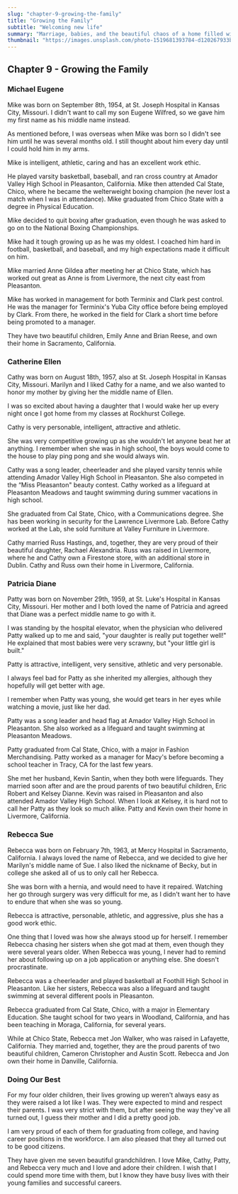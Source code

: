 ```yaml
---
slug: "chapter-9-growing-the-family"
title: "Growing the Family"
subtitle: "Welcoming new life"
summary: "Marriage, babies, and the beautiful chaos of a home filled with laughter, love, and late-night feedings."
thumbnail: "https://images.unsplash.com/photo-1519681393784-d120267933ba?auto=format&fit=crop&w=1200&h=675&q=80"
---
```


## Chapter 9 - Growing the Family

### Michael Eugene

Mike was born on September 8th, 1954, at St. Joseph Hospital in Kansas City,
Missouri. I didn't want to call my son Eugene Wilfred, so we gave him my first
name as his middle name instead.

As mentioned before, I was overseas when Mike was born so I didn't see him until
he was several months old. I still thought about him every day until I could
hold him in my arms.

Mike is intelligent, athletic, caring and has an excellent work ethic.

He played varsity basketball, baseball, and ran cross country at Amador Valley
High School in Pleasanton, California. Mike then attended Cal State, Chico,
where he became the welterweight boxing champion (he never lost a match when I
was in attendance). Mike graduated from Chico State with a degree in Physical
Education.

Mike decided to quit boxing after graduation, even though he was asked to go on
to the National Boxing Championships.

Mike had it tough growing up as he was my oldest. I coached him hard in
football, basketball, and baseball, and my high expectations made it difficult
on him.

Mike married Anne Gildea after meeting her at Chico State, which has worked out
great as Anne is from Livermore, the next city east from Pleasanton.

Mike has worked in management for both Terminix and Clark pest control. He was
the manager for Terminix's Yuba City office before being employed by Clark. From
there, he worked in the field for Clark a short time before being promoted to a
manager.

They have two beautiful children, Emily Anne and Brian Reese, and own their home
in Sacramento, California.

### Catherine Ellen

Cathy was born on August 18th, 1957, also at St. Joseph Hospital in Kansas City,
Missouri. Marilyn and I liked Cathy for a name, and we also wanted to honor my
mother by giving her the middle name of Ellen.

I was so excited about having a daughter that I would wake her up every night
once I got home from my classes at Rockhurst College.

Cathy is very personable, intelligent, attractive and athletic.

She was very competitive growing up as she wouldn't let anyone beat her at
anything. I remember when she was in high school, the boys would come to the
house to play ping pong and she would always win.

Cathy was a song leader, cheerleader and she played varsity tennis while
attending Amador Valley High School in Pleasanton. She also competed in the
“Miss Pleasanton" beauty contest. Cathy worked as a lifeguard at Pleasanton
Meadows and taught swimming during summer vacations in high school.

She graduated from Cal State, Chico, with a Communications degree. She has been
working in security for the Lawrence Livermore Lab. Before Cathy worked at the
Lab, she sold furniture at Valley Furniture in Livermore.

Cathy married Russ Hastings, and, together, they are very proud of their
beautiful daughter, Rachael Alexandria. Russ was raised in Livermore, where he
and Cathy own a Firestone store, with an additional store in Dublin. Cathy and
Russ own their home in Livermore, California.

### Patricia Diane

Patty was born on November 29th, 1959, at St. Luke's Hospital in Kansas City,
Missouri. Her mother and I both loved the name of Patricia and agreed that Diane
was a perfect middle name to go with it.

I was standing by the hospital elevator, when the physician who delivered Patty
walked up to me and said, "your daughter is really put together well!" He
explained that most babies were very scrawny, but "your little girl is built."

Patty is attractive, intelligent, very sensitive, athletic and very personable.

I always feel bad for Patty as she inherited my allergies, although they
hopefully will get better with age.

I remember when Patty was young, she would get tears in her eyes while watching
a movie, just like her dad.

Patty was a song leader and head flag at Amador Valley High School in
Pleasanton. She also worked as a lifeguard and taught swimming at Pleasanton
Meadows.

Patty graduated from Cal State, Chico, with a major in Fashion Merchandising.
Patty worked as a manager for Macy's before becoming a school teacher in Tracy,
CA for the last few years.

She met her husband, Kevin Santin, when they both were lifeguards. They married
soon after and are the proud parents of two beautiful children, Eric Robert and
Kelsey Dianne. Kevin was raised in Pleasanton and also attended Amador Valley
High School. When I look at Kelsey, it is hard not to call her Patty as they
look so much alike. Patty and Kevin own their home in Livermore, California.

### Rebecca Sue

Rebecca was born on February 7th, 1963, at Mercy Hospital in Sacramento,
California. I always loved the name of Rebecca, and we decided to give her
Marilyn's middle name of Sue. I also liked the nickname of Becky, but in college
she asked all of us to only call her Rebecca.

She was born with a hernia, and would need to have it repaired. Watching her go
through surgery was very difficult for me, as I didn't want her to have to
endure that when she was so young.

Rebecca is attractive, personable, athletic, and aggressive, plus she has a good
work ethic.

One thing that I loved was how she always stood up for herself. I remember
Rebecca chasing her sisters when she got mad at them, even though they were
several years older. When Rebecca was young, I never had to remind her about
following up on a job application or anything else. She doesn't procrastinate.

Rebecca was a cheerleader and played basketball at Foothill High School in
Pleasanton. Like her sisters, Rebecca was also a lifeguard and taught swimming
at several different pools in Pleasanton.

Rebecca graduated from Cal State, Chico, with a major in Elementary Education.
She taught school for two years in Woodland, California, and has been teaching
in Moraga, California, for several years.

While at Chico State, Rebecca met Jon Walker, who was raised in Lafayette,
California. They married and, together, they are the proud parents of two
beautiful children, Cameron Christopher and Austin Scott. Rebecca and Jon own
their home in Danville, California.

### Doing Our Best

For my four older children, their lives growing up weren't always easy as they
were raised a lot like I was. They were expected to mind and respect their
parents. I was very strict with them, but after seeing the way they've all
turned out, I guess their mother and I did a pretty good job.

I am very proud of each of them for graduating from college, and having career
positions in the workforce. I am also pleased that they all turned out to be
good citizens.

They have given me seven beautiful grandchildren. I love Mike, Cathy, Patty, and
Rebecca very much and I love and adore their children. I wish that I could spend
more time with them, but I know they have busy lives with their young families
and successful careers.
